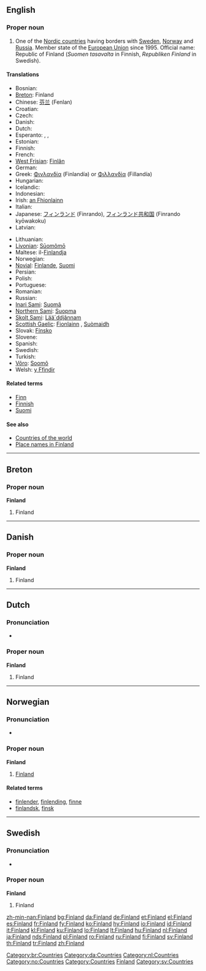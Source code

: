 ==English==

===Proper noun===
{{en-proper noun}}
{{wikipedia}}

# One of the [[Nordic countries]] having borders with [[Sweden]], [[Norway]] and [[Russia]]. Member state of the [[European Union]] since 1995. Official name: Republic of Finland (''Suomen tasavalta'' in Finnish, ''Republiken Finland'' in Swedish).

====Translations====
{{trans-top|Finland}}
* Bosnian: {{t-|bs|Finska|f}}
* [[Breton]]: Finland
* Chinese: [[芬兰]] (Fenlan)
* Croatian: {{t-|hr|Finska|f}}
* Czech: {{t+|cs|Finsko}}
* Danish: {{t+|da|Finland}}
* Dutch: {{t+|nl|Finland}}
* Esperanto: {{t-|eo|Finlando|xs=Esperanto}}, {{t-|eo|Finnlando|xs=Esperanto}}, {{t-|eo|Suomio|xs=Esperanto}}
* Estonian: {{t+|et|Soome}}
* Finnish: {{t+|fi|Suomi}}
* French: {{t+|fr|Finlande|f}}
* [[West Frisian]]: [[Finlân]]
* German: {{t+|de|Finnland}}
* Greek: [[Φινλανδία]] (Finlandía) {{f}} or [[Φιλλανδία]] (Fillandía) {{f}}
* Hungarian: {{t+|hu|Finnország}}
* Icelandic: {{t+|is|Finnland|n}}
* Indonesian: {{t-|id|Finlandia|xs=Indonesian}}
* Irish: [[an Fhionlainn]] {{f}}
* Italian: {{t+|it|Finlandia}}
* Japanese: [[フィンランド]] (Finrando), [[フィンランド共和国]] (Finrando kyōwakoku)
* Latvian: {{t+|lv|Somija|f|xs=Latvian}}
{{trans-mid}}
* Lithuanian: {{t+|lt|Suomija|xs=Lithuanian}}
* [[Livonian]]: [[Sūomõmō]]
* Maltese: il-[[Finlandja]]
* Norwegian: {{t-|no|Finland}}
* [[Novial]]: [[Finlande]], [[Suomi]]
* Persian: {{t-|fa|فنلاند|sc=FAchar|xs=Persian}}
* Polish: {{t+|pl|Finlandia}}
* Portuguese: {{t+|pt|Finlândia}}
* Romanian: {{t+|ro|Finlanda|f}}
* Russian: {{t+|ru|Финляндия|sc=Cyrl}}
* [[Inari Sami]]: [[Suomâ]]
* [[Northern Sami]]: [[Suopma]]
* [[Skolt Sami]]: [[Lääˊddjânnam]]
* [[Scottish Gaelic]]: [[Fionlainn]] {{f}}, [[Suòmaidh]] {{f}}
* Slovak: [[Fínsko]] {{n}}
* Slovene: {{t+|sl|Finska|f}}
* Spanish: {{t+|es|Finlandia}}
* Swedish: {{t+|sv|Finland}}
* Turkish: {{t+|tr|Finlandiya}}
* [[Võro]]: [[Soomõ]]
* Welsh: [[y Ffindir]] {{m}}
{{trans-bottom}}

====Related terms====
* [[Finn]]
* [[Finnish]]
* [[Suomi]]

====See also====
* [[Appendix:Countries of the world|Countries of the world]]
* [[Appendix:Place names in Finland|Place names in Finland]]

----

==Breton==

===Proper noun===
'''Finland'''

# Finland

[[Category:br:Countries]]

----

==Danish==

===Proper noun===
'''Finland'''

# Finland

[[Category:da:Countries]]

----

==Dutch==

===Pronunciation===
*{{audio|Nl-Finland.ogg|audio}}

===Proper noun===
'''Finland'''

# Finland

[[Category:nl:Countries]]

----

==Norwegian==

===Pronunciation===
* {{IPA|/fɪnlɑn/}}

===Proper noun===
'''Finland'''

# [[#English|Finland]]

====Related terms====
* [[finlender]], [[finlending]], [[finne]]
* [[finlandsk]], [[finsk]]

[[Category:no:Countries]]

----

==Swedish==

===Pronunciation===
*{{audio|Sv-Finland.ogg|audio}}

===Proper noun===
'''Finland'''

# Finland

[[Category:Countries]]
[[Category:Finland| Finland]]
[[Category:sv:Countries]]

[[zh-min-nan:Finland]]
[[bg:Finland]]
[[da:Finland]]
[[de:Finland]]
[[et:Finland]]
[[el:Finland]]
[[es:Finland]]
[[fr:Finland]]
[[fy:Finland]]
[[ko:Finland]]
[[hy:Finland]]
[[io:Finland]]
[[id:Finland]]
[[it:Finland]]
[[kl:Finland]]
[[ku:Finland]]
[[lo:Finland]]
[[lt:Finland]]
[[hu:Finland]]
[[nl:Finland]]
[[ja:Finland]]
[[nds:Finland]]
[[pl:Finland]]
[[ro:Finland]]
[[ru:Finland]]
[[fi:Finland]]
[[sv:Finland]]
[[th:Finland]]
[[tr:Finland]]
[[zh:Finland]]